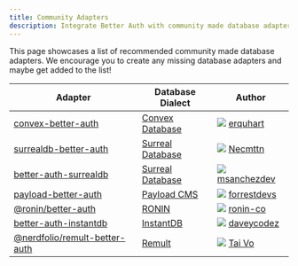 ```yaml
---
title: Community Adapters
description: Integrate Better Auth with community made database adapters.
---
```


This page showcases a list of recommended community made database adapters.
We encourage you to create any missing database adapters and maybe get added to the list!

| Adapter                                                                                                 | Database Dialect                           | Author                                                                                                                                                            |
| ------------------------------------------------------------------------------------------------------- | ------------------------------------------ | ----------------------------------------------------------------------------------------------------------------------------------------------------------------- |
| [convex-better-auth](https://github.com/get-convex/better-auth)                                         | [Convex Database](https://www.convex.dev/) | <img src="https://github.com/erquhart.png" className="rounded-full w-6 h-6 border opacity-70 m-0 inline mr-1" /> [erquhart](https://github.com/erquhart)          |
| [surrealdb-better-auth](https://github.com/Necmttn/surrealdb-better-auth)                               | [Surreal Database](https://surrealdb.com/) | <img src="https://github.com/Necmttn.png" className="rounded-full w-6 h-6 border opacity-70 m-0 inline mr-1" /> [Necmttn](https://github.com/Necmttn)             |
| [better-auth-surrealdb](https://github.com/msanchezdev/better-auth-surrealdb)                           | [Surreal Database](https://surrealdb.com/) | <img src="https://github.com/msanchezdev.png" className="rounded-full w-6 h-6 border opacity-70 m-0 inline mr-1" /> [msanchezdev](https://github.com/msanchezdev)             |
| [payload-better-auth](https://github.com/ForrestDevs/payload-better-auth/tree/main/packages/db-adapter) | [Payload CMS](https://payloadcms.com/)     | <img src="https://github.com/forrestdevs.png" className="rounded-full w-6 h-6 border opacity-70 m-0 inline mr-1" /> [forrestdevs](https://github.com/forrestdevs) |
| [@ronin/better-auth](https://github.com/ronin-co/better-auth)                                           | [RONIN](https://ronin.co)                  | <img src="https://github.com/ronin-co.png" className="rounded-full w-6 h-6 border opacity-70 m-0 inline mr-1" /> [ronin-co](https://github.com/ronin-co)          |
| [better-auth-instantdb](https://github.com/daveyplate/better-auth-instantdb)                            | [InstantDB](https://www.instantdb.com/)    | <img src="https://github.com/daveycodez.png" className="rounded-full w-6 h-6 border opacity-70 m-0 inline mr-1" /> [daveycodez](https://github.com/daveycodez)    |
| [@nerdfolio/remult-better-auth](https://github.com/nerdfolio/remult-better-auth)                        | [Remult](https://remult.dev/)              | <img src="https://github.com/taivo.png" className="rounded-full w-6 h-6 border opacity-70 m-0 inline mr-1" /> [Tai Vo](https://github.com/taivo)                  |
